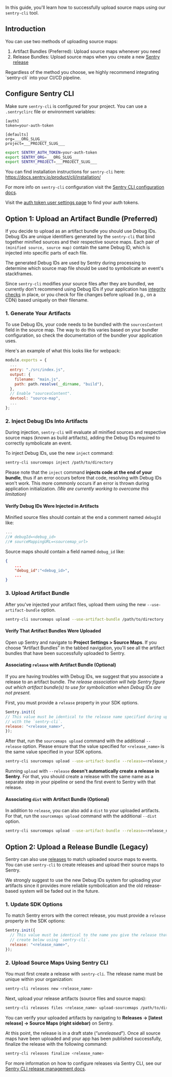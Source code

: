 In this guide, you'll learn how to successfully upload source maps using our `sentry-cli` tool.

## Introduction

You can use two methods of uploading source maps:
1. Artifact Bundles (Preferred): Upload source maps whenever you need
2. Release Bundles: Upload source maps when you create a new [Sentry release](https://docs.sentry.io/product/releases/)

<Note>
Regardless of the method you choose, we highly recommend integrating `sentry-cli` into your CI/CD pipeline.
</Note>

## Configure Sentry CLI

Make sure `sentry-cli` is configured for your project. You can use a `.sentryclirc` file or environment variables:

```ìni {filename:.sentryclirc}
[auth]
token=your-auth-token

[defaults]
org=___ORG_SLUG___
project=___PROJECT_SLUG___
```

```bash
export SENTRY_AUTH_TOKEN=your-auth-token
export SENTRY_ORG=___ORG_SLUG___
export SENTRY_PROJECT=___PROJECT_SLUG___
```

<Note>

You can find installation instructions for `sentry-cli` here: https://docs.sentry.io/product/cli/installation/

For more info on `sentry-cli` configuration visit the [Sentry CLI configuration docs](/product/cli/configuration/).

</Note>

<Note>

Visit the [auth token user settings page](https://sentry.io/settings/account/api/auth-tokens/) to find your auth tokens.

</Note>

## Option 1: Upload an Artifact Bundle (Preferred)

If you decide to upload as an artifact bundle you should use Debug IDs. Debug IDs are unique identifiers generated by the `sentry-cli` that bind together minified sources and their respective source maps. Each pair of `(minified source, source map)` contain the same Debug ID, which is injected into specific parts of each file.

The generated Debug IDs are used by Sentry during processing to determine which source map file should be used to symbolicate an event's stackframes.

<Note>

Since `sentry-cli` modifies your source files after they are bundled, we currently don't recommend using Debug IDs if your application has [integrity checks](https://developer.mozilla.org/en-US/docs/Web/Security/Subresource_Integrity) in place, or you check for file changes before upload (e.g., on a CDN) based uniquely on their filename.

</Note>

### 1. Generate Your Artifacts

To use Debug IDs, your code needs to be bundled with the `sourcesContent` field in the source map. The way to do this varies based on your bundler configuration, so check the documentation of the bundler your application uses.

Here's an example of what this looks like for webpack:

```javascript {filename:webpack.config.js}
module.exports = {
  ...
  entry: "./src/index.js",
  output: {
    filename: "main.js",
    path: path.resolve(__dirname, "build"),
  },
  // Enable "sourcesContent".
  devtool: "source-map",
  ...
};
```

### 2. Inject Debug IDs Into Artifacts

During injection, `sentry-cli` will evaluate all minified sources and respective source maps (known as build artifacts), adding the Debug IDs required to correctly symbolicate an event.

To inject Debug IDs, use the new `inject` command:

```bash
sentry-cli sourcemaps inject /path/to/directory
```

<Note>

Please note that the `inject` command **injects code at the end of your bundle**, thus if an error occurs before that code, resolving with Debug IDs won't work. This more commonly occurs if an error is thrown during application initialization. _(We are currently working to overcome this limitation)_

</Note>

#### Verify Debug IDs Were Injected in Artifacts

Minified source files should contain at the end a comment named `debugId` like:

```javascript {filename:example_minified_file.js}
...
//# debugId=<debug_id>
//# sourceMappingURL=<sourcemap_url>
```

Source maps should contain a field named `debug_id` like:

```json {filename:example_source_map.js.map}
{
    ...
    "debug_id":"<debug_id>",
    ...
}
```

### 3. Upload Artifact Bundle

After you've injected your artifact files, upload them using the new `--use-artifact-bundle` option.

```bash
sentry-cli sourcemaps upload --use-artifact-bundle /path/to/directory
```

#### Verify That Artifact Bundles Were Uploaded

Open up Sentry and navigate to **Project Settings > Source Maps**. If you choose “Artifact Bundles” in the tabbed navigation, you'll see all the artifact bundles that have been successfully uploaded to Sentry.

#### Associating `release` with Artifact Bundle (Optional)

If you are having troubles with Debug IDs, we suggest that you associate a release to an artifact bundle. _The release association will help Sentry figure out which artifact bundle(s) to use for symbolication when Debug IDs are not present._

First, you must provide a `release` property in your SDK options.

```javascript
Sentry.init({
// This value must be identical to the release name specified during upload
// with the `sentry-cli`.
release: "<release_name>",
});
```

After that, run the `sourcemaps upload` command with the additional `--release` option. Please ensure that the value specified for `<release_name>` is the same value specified in your SDK options.

```bash
sentry-cli sourcemaps upload --use-artifact-bundle --release=<release_name> /path/to/directory
```

<Note>

Running `upload` with `--release` **doesn't automatically create a release in Sentry**. For that, you should create a release with the same name as a separate step in your pipeline or send the first event to Sentry with that release.

</Note>

#### Associating `dist` with Artifact Bundle (Optional)

In addition to `release`, you can also add a `dist` to your uploaded artifacts. For that, run the `sourcemaps upload` command with the additional  `--dist` option.

```bash
sentry-cli sourcemaps upload --use-artifact-bundle --release=<release_name> --dist=<dist_name> /path/to/directory
```

## Option 2: Upload a Release Bundle (Legacy)

Sentry can also use [releases](/product/releases/) to match uploaded source maps to events. You can use `sentry-cli` to create releases and upload their source maps to Sentry.

<Note>

We strongly suggest to use the new Debug IDs system for uploading your artifacts since it provides more reliable symbolication and the old release-based system will be faded out in the future.

</Note>

### 1. Update SDK Options

To match Sentry errors with the correct release, you must provide a `release` property in the SDK options:

```javascript
Sentry.init({
  // This value must be identical to the name you give the release that you
  // create below using `sentry-cli`.
  release: "<release_name>",
});
```

### 2. Upload Source Maps Using Sentry CLI

You must first create a release with `sentry-cli`. The release name must be unique within your organization:

```bash
sentry-cli releases new <release_name>
```

Next, upload your release artifacts (source files and source maps):

```bash
sentry-cli releases files <release_name> upload-sourcemaps /path/to/directory
```

You can verify your uploaded artifacts by navigating to **Releases -> [latest release] -> Source Maps (right sidebar)** on Sentry.

At this point, the release is in a draft state (“_unreleased_”). Once all source maps have been uploaded and your app has been published successfully, finalize the release with the following command:

```bash
sentry-cli releases finalize <release_name>
```

For more information on how to configure releases via Sentry CLI, see our [Sentry CLI release management docs](/product/cli/releases/).
